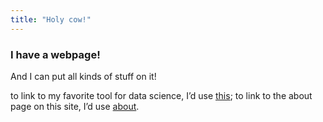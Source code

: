 ```yaml
---
title: "Holy cow!"
---
```


### I have a webpage!

And I can put all kinds of stuff on it!

 to link to my favorite tool for data science, I’d use [this](https://www.google.com); to link to the about page on this site, I’d use [about](about.html).